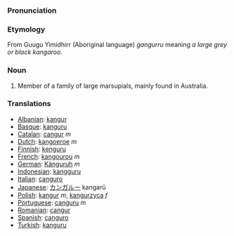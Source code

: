 ===Pronunciation===

===Etymology===
From Guugu Yimidhirr (Aboriginal language) ''gangurru'' meaning ''a large grey or black kangaroo''.

===Noun===
#Member of a family of large marsupials, mainly found in Australia.

===Translations===
*[[Albanian]]: [[kangur]]
*[[Basque]]: [[kanguru]]
*[[Catalan]]: [[cangur]] ''m''
*[[Dutch]]: [[kangoeroe]] ''m''
*[[Finnish]]: [[kenguru]]
*[[French]]: [[kangourou]] ''m''
*[[German]]: [[Känguruh]] ''m''
*[[Indonesian]]: [[kangguru]]
*[[Italian]]: [[canguro]]
*[[Japanese]]: [[カンガルー]] kangarū
*[[Polish]]: [[kangur]] ''m'', [[kangurzyca]] ''f''
*[[Portuguese]]: [[canguru]] ''m''
*[[Romanian]]: [[cangur]]
*[[Spanish]]: [[canguro]]
*[[Turkish]]: [[kanguru]]
